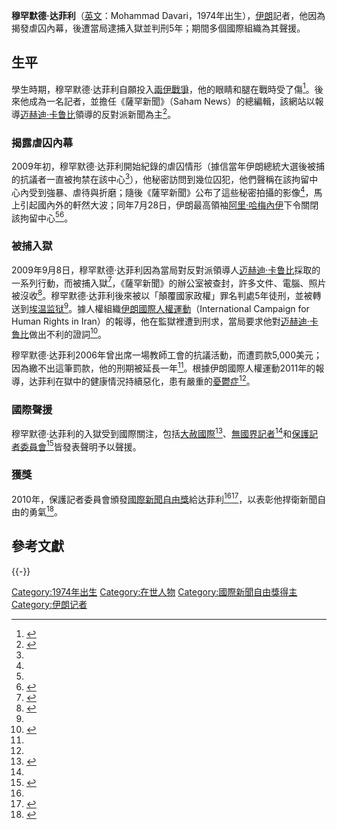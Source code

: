 {{Infobox person
| name        = 穆罕默德·达菲利
| image       = <!-- just the filename, without the File: or Image: prefix or enclosing [[brackets|brackets]] -->
| alt         = 
| caption     = 
| birth_name  = 
| birth_date  = {{Birth year and age|1974}}
| birth_place = [[伊朗|伊朗]][[博季努爾德市|博季努爾德市]]
| death_date  = <!-- {{Death date and age|YYYY|MM|DD|YYYY|MM|DD}} or {{Death-date and age|Month DD, YYYY|Month DD, YYYY}} (death date then birth date) -->
| death_place = 
| nationality = {{IRN}}

| other_names = 
| known_for   = 2009年揭發{{Link-en|卡里札克拘留中心|Kahrizak detention center}}虐囚內幕
| occupation  = [[記者|記者]]
| awards = [[國際新聞自由獎|國際新聞自由獎]] (2010)
| organization = ''Saham News''
}}
'''穆罕默德·达菲利'''（[[英文|英文]]：Mohammad Davari，1974年出生），[[伊朗|伊朗]]記者，他因為揭發{{Link-en|卡里札克拘留中心|Kahrizak detention center}}虐囚內幕，後遭當局逮捕入獄並判刑5年；期間多個國際組織為其聲援。

==生平==

學生時期，穆罕默德·达菲利自願投入[[兩伊戰爭|兩伊戰爭]]，他的眼睛和腿在戰時受了傷<ref name=CPJ>{{cite web |url=http://cpj.org/awards/2010/mohammad-davari.php |title=Mohammad Davari, Iran |author= |date=2010 |work= |publisher=Committee to Protect Journalists |accessdate=2013-11-12 |archive-date=2013-11-11 |archive-url=https://web.archive.org/web/20131111023337/http://www.cpj.org/awards/2010/mohammad-davari.php |dead-url=no }}</ref>。後來他成為一名記者，並擔任《薩罕新聞》（Saham News）的總編輯，該網站以報導[[迈赫迪·卡鲁比|迈赫迪·卡鲁比]]領導的反對派新聞為主<ref>{{cite web |url=http://www.ifex.org/iran/2009/09/15/zadeh_transferred/ |title=Jailed journalist on hunger strike; opposition party website editor arrested |author= |date=15 September 2009 |work= |publisher=International Freedom of Expression Exchange |accessdate=2013-11-12 |archive-date=2016-09-01 |archive-url=https://web.archive.org/web/20160901011944/http://www.ifex.org/iran/2009/09/15/zadeh_transferred/ |dead-url=no }}</ref>。

===揭露虐囚內幕===

2009年初，穆罕默德·达菲利開始紀錄{{link-en|卡里札克拘留中心|Kahrizak detention center}}的虐囚情形（據信當年伊朗總統大選後被捕的抗議者一直被拘禁在該中心<ref name=sina/>），他秘密訪問到幾位囚犯，他們聲稱在該拘留中心內受到強暴、虐待與折磨；隨後《薩罕新聞》公布了這些秘密拍攝的影像<ref name=CPJ />，馬上引起國內外的軒然大波；同年7月28日，伊朗最高領袖[[阿里·哈梅內伊|阿里·哈梅內伊]]下令關閉該拘留中心<ref name=CPJ /><ref name=sina>{{cite news |url=http://news.sina.com/105-000-102-105/2009-07-28/1900602419.html|title=哈梅內伊下令關閉一座關押抗議者拘禁中心|author=|date=2009-07-28 |work= |publisher=北京新浪網 |accessdate=2013-11-12}}</ref>。

===被捕入獄===

2009年9月8日，穆罕默德·达菲利因為當局對反對派領導人[[迈赫迪·卡鲁比|迈赫迪·卡鲁比]]採取的一系列行動，而被捕入獄<ref>{{cite news |url=http://www.nytimes.com/2009/09/09/world/middleeast/09iran.html |title=Iranian Opposition Offices Are Raided |author=Nazila Fathi |date=8 September 2009 |work= |publisher=''[[The_New_York_Times|The New York Times]]'' |accessdate=2013-11-12}}</ref>，《薩罕新聞》的辦公室被查封，許多文件、電腦、照片被沒收<ref name=RSF>{{cite news |url=http://articles.latimes.com/2009/sep/09/world/fg-iran-karroubi9 |title=Iranian cleric rises to become voice of opposition |author=Ramin Mostaghim and Borzou Daragahi |date=9 September 2009 |work= |publisher=Los Angeles Times |accessdate=2013-11-12 |archive-date=2013-11-12 |archive-url=https://web.archive.org/web/20131112011938/http://articles.latimes.com/2009/sep/09/world/fg-iran-karroubi9 |dead-url=no }}</ref>。穆罕默德·达菲利後來被以「顛覆國家政權」罪名判處5年徒刑，並被轉送到[[埃温监狱|埃温监狱]]<ref name=CPJ />。據人權組織[[伊朗國際人權運動|伊朗國際人權運動]]（International Campaign for Human Rights in Iran）的報導，他在監獄裡遭到刑求，當局要求他對[[迈赫迪·卡鲁比|迈赫迪·卡鲁比]]做出不利的證詞<ref name=ICHRI>{{cite web |url=http://www.iranhumanrights.org/2011/07/davari-health-deteriorates/ |title=Journalist Mohammad Davari’s Health Deteriorates in Prison and Family Remains Unable to Visit Him |author= |date=28 July 2011 |work= |publisher=International Campaign for Human Rights in Iran |accessdate=2013-11-12 |archive-date=2016-10-18 |archive-url=https://web.archive.org/web/20161018025441/https://www.iranhumanrights.org/2011/07/davari-health-deteriorates/ |dead-url=no }}</ref>。

穆罕默德·达菲利2006年曾出席一場教師工會的抗議活動，而遭罰款5,000美元；因為繳不出這筆罰款，他的刑期被延長一年<ref name=ICHRI />。根據伊朗國際人權運動2011年的報導，达菲利在獄中的健康情況持續惡化，患有嚴重的[[憂鬱症|憂鬱症]]<ref name=ICHRI />。

===國際聲援===

穆罕默德·达菲利的入獄受到國際關注，包括[[大赦國際|大赦國際]]<ref>{{cite web |url=http://www.amnesty.org/en/for-media/press-releases/iran-rape-and-other-torture-victims-renewed-risk-20090910 |title=Iran: Rape and Other Torture Victims at Renewed Risk |author= |date=10 September 2009 |work= |publisher=Amnesty International|accessdate=2013-11-12}}</ref>、[[無國界記者|無國界記者]]<ref name=RSF />和[[保護記者委員會|保護記者委員會]]<ref>{{cite web |url=http://www.ifex.org/iran/2011/02/11/petition_release_journalists/ |title=More than 1,000 press freedom supporters urge Iran to end crackdown |author= |date=11 February 2011 |work= |publisher=IFEX |accessdate=2013-11-12 |archive-date=2016-03-04 |archive-url=https://web.archive.org/web/20160304034911/http://www.ifex.org/iran/2011/02/11/petition_release_journalists/ |dead-url=no }}</ref>皆發表聲明予以聲援。

===獲獎===

2010年，保護記者委員會頒發[[國際新聞自由獎|國際新聞自由獎]]給达菲利<ref name=CPJ /><ref>{{cite web |url=http://tw.news.yahoo.com/%E4%BC%8A%E6%9C%97%E4%BF%84%E5%9C%8B%E8%A8%98%E8%80%85%E7%8D%B2%E5%9C%8B%E9%9A%9B%E6%96%B0%E8%81%9E%E7%8D%8E.html|title=伊朗俄國記者獲國際新聞獎
|author= |date=2010-11-18 |work= |publisher=[[法新社|法新社]]|accessdate=2013-11-12}}</ref>，以表彰他捍衛新聞自由的勇氣<ref>{{cite web |url=http://cpj.org/awards/ |title=CPJ International Press Freedom Awards 2011 |year=2011 |publisher=Committee to Protect Journalists |accessdate=2013-11-12 |archive-date=2012-01-18 |archive-url=https://web.archive.org/web/20120118041300/https://www.cpj.org/awards/ |dead-url=yes }}</ref>。

== 參考文獻 ==
{{Reflist|2}}

{{-}}
{{國際新聞自由獎獲得者}}

{{DEFAULTSORT: Davari, Mohammed}}
[[Category:1974年出生|Category:1974年出生]]
[[Category:在世人物|Category:在世人物]]
[[Category:國際新聞自由獎得主|Category:國際新聞自由獎得主]]
[[Category:伊朗记者|Category:伊朗记者]]